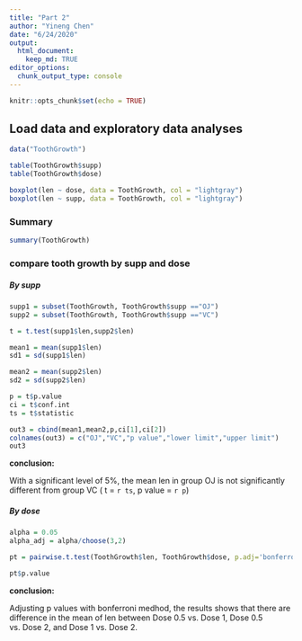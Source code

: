 ```yaml
---
title: "Part 2"
author: "Yineng Chen"
date: "6/24/2020"
output: 
  html_document:
    keep_md: TRUE
editor_options: 
  chunk_output_type: console
---
```


```r
knitr::opts_chunk$set(echo = TRUE)
```

## Load data and exploratory data analyses

```r
data("ToothGrowth")

table(ToothGrowth$supp)
table(ToothGrowth$dose)

boxplot(len ~ dose, data = ToothGrowth, col = "lightgray")
boxplot(len ~ supp, data = ToothGrowth, col = "lightgray")
```


###  Summary

```r
summary(ToothGrowth)
```

### compare tooth growth by supp and dose

##### By supp

```r
supp1 = subset(ToothGrowth, ToothGrowth$supp =="OJ")
supp2 = subset(ToothGrowth, ToothGrowth$supp =="VC")

t = t.test(supp1$len,supp2$len)

mean1 = mean(supp1$len)
sd1 = sd(supp1$len)

mean2 = mean(supp2$len)
sd2 = sd(supp2$len)

p = t$p.value
ci = t$conf.int
ts = t$statistic

out3 = cbind(mean1,mean2,p,ci[1],ci[2])
colnames(out3) = c("OJ","VC","p value","lower limit","upper limit")
out3
```

**conclusion:**

With a significant level of 5%, the mean len in group OJ is not significantly different from group VC ( t = `r ts`, p value = `r p`)

##### By dose

```r
alpha = 0.05
alpha_adj = alpha/choose(3,2)
```

```r
pt = pairwise.t.test(ToothGrowth$len, ToothGrowth$dose, p.adj='bonferroni')

pt$p.value
```

**conclusion:**

Adjusting p values with bonferroni medhod, the results shows that there are difference in the mean of len between Dose 0.5 vs. Dose 1, Dose 0.5 vs. Dose 2, and Dose 1 vs. Dose 2.